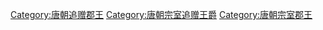 [[Category:唐朝追赠郡王|Category:唐朝追赠郡王]]
[[Category:唐朝宗室追赠王爵|Category:唐朝宗室追赠王爵]]
[[Category:唐朝宗室郡王|Category:唐朝宗室郡王]]